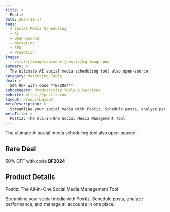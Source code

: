 ```yaml
---
title: >
  Postiz
date: 2024-11-17
tags:
  - Social Media Scheduling
  - AI
  - Open-Source
  - Marketing
  - SEO
  - Promotion
images:
  - /static/images/product/postiz/og-image.png
summary: >
  The ultimate AI social media scheduling tool also open-source!
category: Marketing Tools
deal: >
  50% OFF with code **BF2024**
subcategory: Productivity Tools & Services
website: https://postiz.com
layout: ProductLayout
metaDescription: >
  Streamline your social media with Postiz. Schedule posts, analyze performance, and manage all accounts in one place.
metaTitle: >
  Postiz: The All-in-One Social Media Management Tool
---
```

The ultimate AI social media scheduling tool also open-source!

## Rare Deal

50% OFF with code **BF2024**
## Product Details
Postiz: The All-in-One Social Media Management Tool

Streamline your social media with Postiz. Schedule posts, analyze performance, and manage all accounts in one place.
